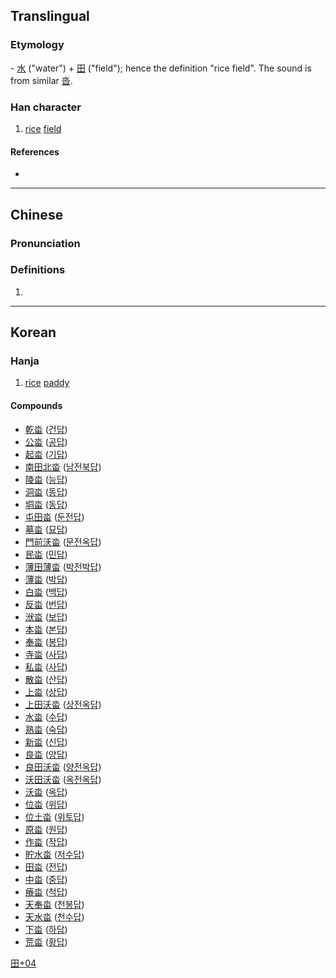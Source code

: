 {{character info/new}}
==Translingual==

===Etymology===
{{liushu|ic}} - [[水]] ("water") + [[田]] ("field"); hence the definition "rice field". The sound is from similar [[沓]].

===Han character===
{{Han char|rn=102|rad=田|as=04|sn=9|four=12603|canj=EW,XEW|ids=⿱水田}}

# [[rice]] [[field]]

====References====
* {{Han ref|kx=0760.341|dkj=|dj=1170.170|hdz=42533.061|uh=7553|ud=30035|bh=|bd=}}

----

==Chinese==
{{zh-forms}}

===Pronunciation===
{{zh-pron
|m=duō
|m-s=
|dg=
|c=
|c-t=
|g=
|h=pfs=
|j=
|mb=
|md=
|mn=
|mn-t=
|w=
|x=
|mc=y
|oc=y
|cat=n
}}

===Definitions===
{{zh-hanzi}}

# {{rfdef|lang=zh}}

----

==Korean==

===Hanja===
{{ko-hanja/new|논|답}}

# [[rice]] [[paddy]]

====Compounds====
{{der-top3|Compounds}}
* [[乾畓]] ([[건답]])
* [[公畓]] ([[공답]])
* [[起畓]] ([[기답]])
* [[南田北畓]] ([[남전북답]])
* [[陵畓]] ([[능답]])
* [[洞畓]] ([[동답]])
* [[垌畓]] ([[동답]])
* [[屯田畓]] ([[둔전답]])
* [[墓畓]] ([[묘답]])
* [[門前沃畓]] ([[문전옥답]])
* [[民畓]] ([[민답]])
* [[薄田薄畓]] ([[박전박답]])
* [[薄畓]] ([[박답]])
* [[白畓]] ([[백답]])
* [[反畓]] ([[번답]])
* [[洑畓]] ([[보답]])
* [[本畓]] ([[본답]])
* [[奉畓]] ([[봉답]])
* [[寺畓]] ([[사답]])
* [[私畓]] ([[사답]])
* [[散畓]] ([[산답]])
* [[上畓]] ([[상답]])
* [[上田沃畓]] ([[상전옥답]])
* [[水畓]] ([[수답]])
* [[熟畓]] ([[숙답]])
* [[新畓]] ([[신답]])
* [[良畓]] ([[양답]])
* [[良田沃畓]] ([[양전옥답]])
* [[沃田沃畓]] ([[옥전옥답]])
* [[沃畓]] ([[옥답]])
* [[位畓]] ([[위답]])
* [[位土畓]] ([[위토답]])
* [[原畓]] ([[원답]])
* [[作畓]] ([[작답]])
* [[貯水畓]] ([[저수답]])
* [[田畓]] ([[전답]])
* [[中畓]] ([[중답]])
* [[瘠畓]] ([[척답]])
* [[天奉畓]] ([[천봉답]])
* [[天水畓]] ([[천수답]])
* [[下畓]] ([[하답]])
* [[荒畓]] ([[황답]])


{{der-bottom}}

[[Category:Korean-only CJKV Characters|田+04]]